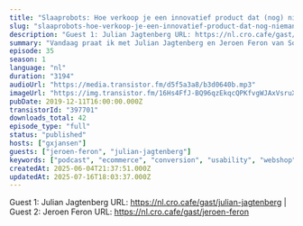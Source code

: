 ```yaml
---
title: "Slaaprobots: Hoe verkoop je een innovatief product dat (nog) niemand kent? met Julian Jagtenberg en Jeroen Feron"
slug: "slaaprobots-hoe-verkoop-je-een-innovatief-product-dat-nog-niemand-kent-met-julian-jagtenberg-en-jeroen-feron"
description: "Guest 1: Julian Jagtenberg URL: https://nl.cro.cafe/gast/julian-jagtenberg | Guest 2: Jeroen Feron URL: https://nl.cro.cafe/gast/jeroen-feron"
summary: "Vandaag praat ik met Julian Jagtenberg en Jeroen Feron van Somnox, een Nederlandse startup die een slaaprobot maakt die mensen met slaapproblemen helpt om sneller in slaap te komen en beter te slapen. Julian is een industrieel ontwerper en 1 van de oprichters van Somnox en Jeroen is de website en CRO specialist met als persoonlijk doel zoveel mogelijk mensen te converteren in vrolijke slapers. Ik sprak de heren op de eerste CRO.CAFE  Unconference die we in Juli in Rotterdam hielden en ik vond het zo’n leuk verhaal dat ik dacht: daar gaan we een aflevering over doen!"
episode: 35
season: 1
language: "nl"
duration: "3194"
audioUrl: "https://media.transistor.fm/d5f5a3a8/b3d0640b.mp3"
imageUrl: "https://img.transistor.fm/16Hs4FfJ-BQ96qzEkqcQPKfvgWJAxVsruXm68jsFW8g/rs:fill:3000:3000:1/q:60/aHR0cHM6Ly9pbWct/dXBsb2FkLXByb2R1/Y3Rpb24udHJhbnNp/c3Rvci5mbS8xMjUw/ZTUzZDk2MGI0ZTEz/MDUwMTE4MWQxYTdh/ZWYxOS5qcGVn.webp"
pubDate: 2019-12-11T16:00:00.000Z
transistorId: "397701"
downloads_total: 42
episode_type: "full"
status: "published"
hosts: ["gxjansen"]
guests: ["jeroen-feron", "julian-jagtenberg"]
keywords: ["podcast", "ecommerce", "conversion", "usability", "webshop", "english"]
createdAt: 2025-06-04T21:37:51.000Z
updatedAt: 2025-07-16T18:03:37.000Z
---
```


Guest 1: Julian Jagtenberg URL: https://nl.cro.cafe/gast/julian-jagtenberg | Guest 2: Jeroen Feron URL: https://nl.cro.cafe/gast/jeroen-feron
